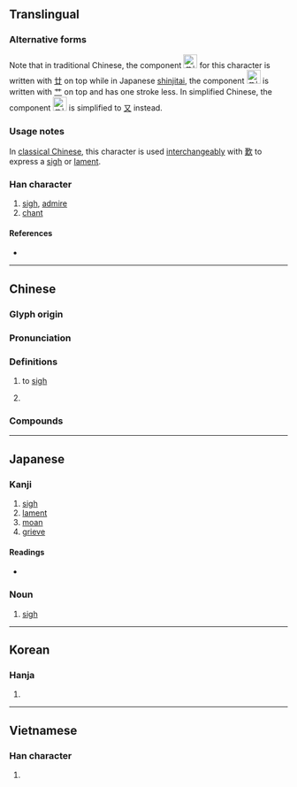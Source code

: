 {{character info/new}}
{{character info/new|0xfa37}}
{{character info/new|0x2f84c}}
{{also|叹|歎}}
==Translingual==
{{ja-forms|嘆|[[叹]]|嘆}}

===Alternative forms===
Note that in traditional Chinese, the component [[File:U26c29-ue0102.svg|25px|text-bottom|𦰩󠄂|link=𦰩]] for this character is written with [[廿]] on top while in Japanese [[wikipedia:Shinjitai|shinjitai]], the component [[File:U26c29.svg|25px|text-bottom|𦰩|link=𦰩]] is written with [[艹]] on top and has one stroke less. In simplified Chinese, the component [[File:U26c29-ue0102.svg|25px|text-bottom|𦰩󠄂|link=𦰩]] is simplified to [[又]] instead.

===Usage notes===
In [[wikipedia:Classical Chinese|classical Chinese]], this character is used [[interchangeably]] with [[歎]] to express a [[sigh]] or [[lament]].

===Han character===
{{Han char|rn=30|rad=口|as=11|asj=10|sn=14|snj=13|four=64034|canj=RTLO|ids=⿰口𦰩(GHTKV),⿰口⿱艹⿻口夫(J)}}

# [[sigh]], [[admire]]
# [[chant]]

====References====
* {{Han ref|kx=0205.010|dkj=04138|dj=0427.210|hdz=10673.080|uh=5606|ud=22022|bh=B9C4|bd=47556}}

----

==Chinese==
{{zh-forms|s=叹|t2=歎}}

===Glyph origin===
{{Han etym}}

===Pronunciation===
{{zh-pron
|m=tàn
|c=taan3,taan1
|h=pfs=
|md=
|mn=thàn
|w=
|mc=y
|oc=y
|cat=v,n
}}

===Definitions===
{{zh-hanzi}}

# to [[sigh]]
# {{lb|zh|grammar}} {{zh-abbrev|嘆詞|[[interjection]]}}

===Compounds===
{{zh-der|對天長嘆|嘆詞|嘆息|怨嘆|可嘆|悲嘆|付之一嘆|感嘆詞|嘆氣|廢然長嘆|慨嘆|感嘆句|嘆美|嘖嘖讚嘆|廣武嘆|嘆為觀止|仰屋興嘆|咳聲嘆息|嘆服|嗟嘆|感嘆|惋嘆|唉聲嘆氣|喟然而嘆|喟嘆|望洋驚嘆|拍桌驚嘆|搖頭嘆息|短嘆長吁|芝焚蕙嘆|自嘆不如|詠嘆|長嘆|驚嘆號|興嘆|長吁短嘆|自嗟自嘆|驚嘆|讚嘆|詠嘆調}}

----

==Japanese==

===Kanji===
{{ja-kanji|grade=c|rs=口11|style=s|kyu=嘆}} <!-- Kyūjitai form is encoded as U+FA37 (Compatibility Ideograph) -->

# [[sigh]]
# [[lament]]
# [[moan]]
# [[grieve]]

====Readings====
* {{ja-readings|goon=[[たん]] (tan)|kanon=[[たん]] (tan)|kun=[[なげく]] (nageku), [[なげき]] (nageki)}}

===Noun===
{{ja-noun|たん}}

# [[sigh]]

----

==Korean==

===Hanja===
{{ko-hanja|hangeul=탄|rv=tan|mr=t'an}}

# {{defn|lang=ko|sort=口11}}

----

==Vietnamese==

===Han character===
{{vi-hantu|[[thán]], [[han]], [[thăn]], [[than]], [[hen]], [[thơn]]|rs=口11}}

# {{defn|lang=vi|sort=口11}}
